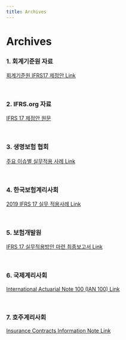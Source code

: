 ```yaml
---
title: Archives
---
```


# Archives

### 1. 회계기준원 자료


[회계기준원 IFRS17 제정안 Link](http://www.kasb.or.kr/fe/bbs/NR\_view.do?bbsCd=1061\&bbsSeq=36667\&currentPage=1\&rowPerPage=10\&ctgCd=11\&sortCds=\&startDt=\&endDt=\&searchKey=1000\&searchVal=")

<br/>

### 2. IFRS.org 자료


[IFRS 17 제정안 원문](http://www.kasb.or.kr/upload/IFRS/2020/IFRS2020-3\_WEBSITE\_122.pdf)

<br/>


### 3. 생명보험 협회


[주요 이슈별 실무적용 사례 Link](https://www.klia.or.kr/board/8/view.do?boardNo=121728\&boardMngNo=8\&seq=1\&se=)

<br/>


### 4. 한국보험계리사회


[2019 IFRS 17 실무 적용사례 Link](https://www.actuary.or.kr/ifrs/edu\_view.asp?idx=22\&listnum=15\&search=\&searchtext=\&page=8\&gubun1=)

<br/>


### 5. 보험개발원


[IFRS 17 실무적용방안 마련 최종보고서 Link](https://www.kidi.or.kr/user/nd61128.do?View\&dmlType=\&total\_searchkey=\&page=1\&pageSC=\&pageSO=\&dmlType=\&boardNo=00065918\&menuCode=krsite\&pageST=SUBJECT\&pageSV=\&button=&\_\_encrypted=RLto2xBXJBgUva1wugLPhkjqlJSKnmb4hDECxCPUQ0/FvKDSofGXKBGEblE4SRH6mXuGPGbOi2K52Ty7RczFKuUjDPENnERwkPLJaASafVFQ4pWCf9ZOONcKGxyz2AI4RDrRBlaiQXe0iQOnyyP4tUIF2eRl31IepzmZpCFsLqCIu7BMF3s+Kmi37/WsdD/cq3NhOm7fjXPw1k1NnUV4Ab97d9IbjnKyZiXQohWd3rRV3BAiPiojdZ6VHkXGMyeSTm7AtCSOHEbdoIU0FK05oQrKDggJBPFsZpUoO6A85u6UYXODQIA/qyXIj1tdREWsVQGlYBQ7YDAydEmt6qXR8YA3JBP0gqlAFUIstWJpI3s=)


<br/>

### 6. 국제계리사회


[International Actuarial Note 100 (IAN 100) Link](https://www.actuaries.org/iaa/IAA/Publications/IANs/IAA/Publications/international\_actuarial\_notes.aspx?hkey=d03a8eec-38fe-4d76-80b0-e0ed1e4e538b)

<br/>


### 7. 호주계리사회


[Insurance Contracts Information Note Link](https://www.actuaries.asn.au/professional-development-regulation/ifrs-17-and-aasb-17)
